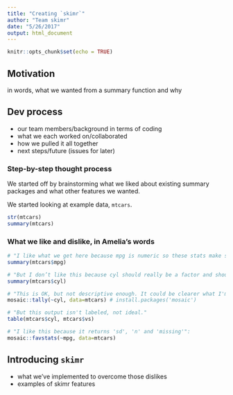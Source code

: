 ```yaml
---
title: "Creating `skimr`"
author: "Team skimr"
date: "5/26/2017"
output: html_document
---
```


```r
knitr::opts_chunk$set(echo = TRUE)
```

## Motivation 

in words, what we wanted from a summary function and why

## Dev process

- our team members/background in terms of coding
- what we each worked on/collaborated
- how we pulled it all together
- next steps/future (issues for later)

### Step-by-step thought process

We started off by brainstorming what we liked about existing summary packages and what other features we wanted. 

We started looking at example data, `mtcars`. 

```r
str(mtcars)
summary(mtcars)
```


### What we like and dislike, in Amelia's words

```r
# "I like what we get here because mpg is numeric so these stats make sense:" 
summary(mtcars$mpg) 

# "But I don’t like this because cyl should really be a factor and shouldn't have these stats:"
summary(mtcars$cyl)

# "This is OK, but not descriptive enough. It could be clearer what I'm looking at."
mosaic::tally(~cyl, data=mtcars) # install.packages('mosaic')

# "But this output isn't labeled, not ideal." 
table(mtcars$cyl, mtcars$vs)

# "I like this because it returns 'sd', 'n' and 'missing'":
mosaic::favstats(~mpg, data=mtcars) 
```

## Introducing `skimr`



- what we've implemented to overcome those dislikes
- examples of skimr features

